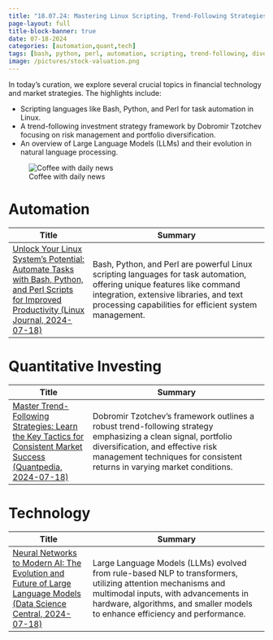 ```yaml
---
title: "18.07.24: Mastering Linux Scripting, Trend-Following Strategies, and Evolution of Large Language Models in Today's Financial Landscape"
page-layout: full
title-block-banner: true
date: 07-18-2024
categories: [automation,quant,tech]
tags: [bash, python, perl, automation, scripting, trend-following, diversification, risk, language, models]
image: /pictures/stock-valuation.png
---
```



::: {layout-ncol=2}

:::{#first-column}

In today's curation, we explore several crucial topics in financial technology and market strategies. The highlights include:

- Scripting languages like Bash, Python, and Perl for task automation in Linux.
- A trend-following investment strategy framework by Dobromir Tzotchev focusing on risk management and portfolio diversification.
- An overview of Large Language Models (LLMs) and their evolution in natural language processing.

:::

:::{#second-column}
![Coffee with daily news](/pictures/stock-valuation.png)
:::

:::



# Automation
| Title | Summary |
|-----|-----------|
| [Unlock Your Linux System’s Potential: Automate Tasks with Bash, Python, and Perl Scripts for Improved Productivity (Linux Journal, 2024-07-18)](https://www.linuxjournal.com/content/simple-linux-shell-scripts-bash-python-and-perl-will-get-you-and-running)   | Bash, Python, and Perl are powerful Linux scripting languages for task automation, offering unique features like command integration, extensive libraries, and text processing capabilities for efficient system management. |

# Quantitative Investing
| Title | Summary |
|-----|-----------|
| [Master Trend-Following Strategies: Learn the Key Tactics for Consistent Market Success (Quantpedia, 2024-07-18)](https://quantpedia.com/)   | Dobromir Tzotchev's framework outlines a robust trend-following strategy emphasizing a clean signal, portfolio diversification, and effective risk management techniques for consistent returns in varying market conditions. |

# Technology
| Title | Summary |
|-----|-----------|
| [Neural Networks to Modern AI: The Evolution and Future of Large Language Models (Data Science Central, 2024-07-18)](https://www.datasciencecentral.com/history-and-future-of-llms/)   | Large Language Models (LLMs) evolved from rule-based NLP to transformers, utilizing attention mechanisms and multimodal inputs, with advancements in hardware, algorithms, and smaller models to enhance efficiency and performance. |

